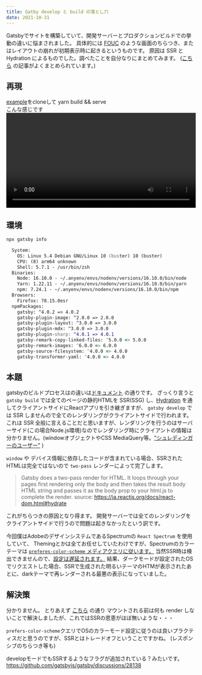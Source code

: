 ```yaml
---
title: Gatby develop と build の落とし穴
date: 2021-10-31
---
```



Gatsbyでサイトを構築していて、開発サーバーとプロダクションビルドでの挙動の違いに悩まされました。
具体的には [FOUC](https://en.wikipedia.org/wiki/Flash_of_unstyled_content) のような画面のちらつき、またはレイアウトの崩れが初期表示時に起きるというものです。
原因は SSR と Hydration によるものでした。調べたことを自分なりにまとめてみます。
([こちら](https://www.joshwcomeau.com/react/the-perils-of-rehydration/#server-side-rendering-101) の記事がよくまとめられています。)

## 再現
[example](https://github.com/devongovett/rsp-gatsby)をcloneして yarn build && serve  
こんな感じです
<video width="100%" controls src={flashing} />

## 環境

```zsh
npx gatsby info

  System:
    OS: Linux 5.4 Debian GNU/Linux 10 (buster) 10 (buster)
    CPU: (8) arm64 unknown
    Shell: 5.7.1 - /usr/bin/zsh
  Binaries:
    Node: 16.10.0 - ~/.anyenv/envs/nodenv/versions/16.10.0/bin/node
    Yarn: 1.22.11 - ~/.anyenv/envs/nodenv/versions/16.10.0/bin/yarn
    npm: 7.24.1 - ~/.anyenv/envs/nodenv/versions/16.10.0/bin/npm
  Browsers:
    Firefox: 78.15.0esr
  npmPackages:
    gatsby: ^4.0.2 => 4.0.2
    gatsby-plugin-image: ^2.0.0 => 2.0.0
    gatsby-plugin-layout: ^3.0.0 => 3.0.0
    gatsby-plugin-mdx: ^3.0.0 => 3.0.0
    gatsby-plugin-sharp: ^4.0.1 => 4.0.1
    gatsby-remark-copy-linked-files: ^5.0.0 => 5.0.0
    gatsby-remark-images: ^6.0.0 => 6.0.0
    gatsby-source-filesystem: ^4.0.0 => 4.0.0
    gatsby-transformer-yaml: ^4.0.0 => 4.0.0
```

## 本題
gatsbyのビルドプロセスはの違いは[ドキュメント](https://www.gatsbyjs.com/docs/conceptual/overview-of-the-gatsby-build-process/#understanding-gatsby-develop-runtime) の通りです。
ざっくり言うと `gatsby build` では全てのページの静的HTMLを SSR(SSG) し、[Hydration](https://www.gatsbyjs.com/docs/conceptual/react-hydration/) を通してクライアントサイドにReactアプリを引き継ぎますが、
`gatsby develop` では SSR しませんので全てのレンダリングがクライアントサイドで行われます。
これは SSR 全般に言えることだと思いますが、レンダリングを行うのはサーバーサイド(この場合Node.js環境)なのでレンダリング時にクライアントの情報は分かりません。(windowオブジェクトやCSS MediaQuery等。["シュレディンガーのユーザー"](https://www.joshwcomeau.com/react/the-perils-of-rehydration/#schrodingers-user) )

`window` や デバイス情報に依存したコードが含まれている場合、SSRされたHTMLは完全ではないので `two-pass` レンダーによって完了します。
> Gatsby does a two-pass render for HTML. It loops through your pages first rendering only the body and then takes the result body HTML string and passes it as the body prop to your html.js to complete the render.
> source: https://ja.reactjs.org/docs/react-dom.html#hydrate

これがちらつきの原因となり得ます。
開発サーバーでは全てのレンダリングをクライアントサイドで行うので問題は起きなかったという訳です。

今回僕はAdobeのデザインシステムであるSpectrumの `React Spectrum` を使用していて、
Themingとかは全てお任せしていたわけですが、Spectrumのカラーテーマは [`preferes-color-scheme` メディアクエリに従います。](https://react-spectrum.adobe.com/react-spectrum/theming.html#color-schemes)
当然SSR時は検出できませんので、[設定は遅延されます。](https://react-spectrum.adobe.com/react-spectrum/ssr.html#ssr-provider)
結果、ダークモードが設定されたOSでリクエストした場合、SSRで生成された明るいテーマのHTMが表示されたあとに、darkテーマで再レンダーされる最悪の表示になっていました。

## 解決策
分かりません。
とりあえず [こちら](https://www.joshwcomeau.com/react/the-perils-of-rehydration/#the-solution) の通り
マウントされる前は何も render しないことで解決しましたが、これではSSRの恩恵がほぼ無いような・・・

`prefers-color-scheme`クエリでOSのカラーモード設定に従うのは良いプラクティスだと思うのですが、SSRとはトレードオフということですかね。
(レスポンシブのちらつき等も)

developモードでもSSRするようなフラグが追加されている？みたいです。
https://github.com/gatsbyjs/gatsby/discussions/28138
